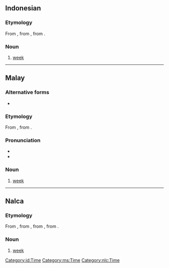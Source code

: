 {{also|Minggu}}
==Indonesian==

===Etymology===
From {{etyl|ms|id}} {{m|ms|minggu}}, from {{etyl|pt|id}} {{m|pt|domingo||Sunday}}, from {{etyl|la|id}} {{m|la|dominīcus}}.

===Noun===
{{id-noun}}

# [[week]] {{gloss|period of seven days}}

[[Category:id:Time]]

----

==Malay==

===Alternative forms===
* {{l|ms|Minggu}}

===Etymology===
From {{etyl|pt|ms}} {{m|pt|domingo||Sunday}}, from {{etyl|la|ms}} {{m|la|dominīcus}}.

===Pronunciation===
* {{IPA|[miŋɡu]|lang=ms}}
* {{rhymes|iŋɡu|ɡu|u|lang=ms}}

===Noun===
{{ms-noun|j=ميڠݢو}}

# [[week]] {{gloss|period of seven days}}

[[Category:ms:Time]]

----

==Nalca==

===Etymology===
From {{etyl|id|nlc}} {{m|id|minggu}}, from {{etyl|ms|nlc}} {{m|ms|minggu}}, from {{etyl|pt|nlc}} {{m|pt|domingo||Sunday}}, from {{etyl|la|nlc}} {{m|la|dominīcus}}.

===Noun===
{{head|nlc|noun}}

# [[week]] {{gloss|period of seven days}}

[[Category:nlc:Time]]
